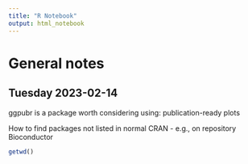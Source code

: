 ```yaml
---
title: "R Notebook"
output: html_notebook
---
```


# General notes

## Tuesday 2023-02-14
ggpubr is a package worth considering using: publication-ready plots

How to find packages not listed in normal CRAN
- e.g., on repository Bioconductor


```r
getwd()
```


